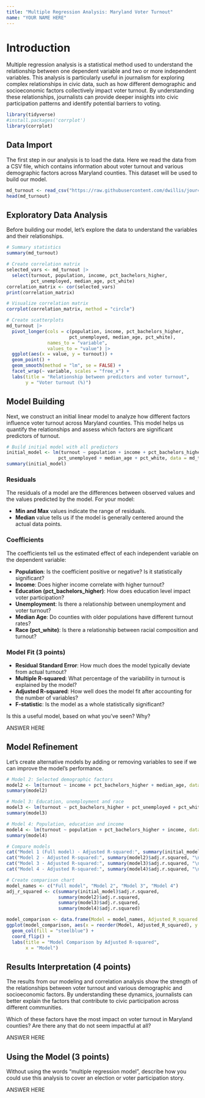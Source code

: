 ```yaml
---
title: "Multiple Regression Analysis: Maryland Voter Turnout"
name: "YOUR NAME HERE"
---
```


# Introduction

Multiple regression analysis is a statistical method used to understand the relationship between one dependent variable and two or more independent variables. This analysis is particularly useful in journalism for exploring complex relationships in civic data, such as how different demographic and socioeconomic factors collectively impact voter turnout. By understanding these relationships, journalists can provide deeper insights into civic participation patterns and identify potential barriers to voting.

```r
library(tidyverse)
#install.packages('corrplot')
library(corrplot)
```

## Data Import

The first step in our analysis is to load the data. Here we read the data from a CSV file, which contains information about voter turnout and various demographic factors across Maryland counties. This dataset will be used to build our model.

```r
md_turnout <- read_csv("https://raw.githubusercontent.com/dwillis/jour405/refs/heads/main/data/md_turnout.csv")
head(md_turnout)
```

## Exploratory Data Analysis

Before building our model, let's explore the data to understand the variables and their relationships.

```r
# Summary statistics
summary(md_turnout)

# Create correlation matrix
selected_vars <- md_turnout |> 
  select(turnout, population, income, pct_bachelors_higher, 
         pct_unemployed, median_age, pct_white)
correlation_matrix <- cor(selected_vars)
print(correlation_matrix)

# Visualize correlation matrix
corrplot(correlation_matrix, method = "circle")

# Create scatterplots
md_turnout |>
  pivot_longer(cols = c(population, income, pct_bachelors_higher, 
                       pct_unemployed, median_age, pct_white),
               names_to = "variable", 
               values_to = "value") |>
  ggplot(aes(x = value, y = turnout)) +
  geom_point() +
  geom_smooth(method = "lm", se = FALSE) +
  facet_wrap(~ variable, scales = "free_x") +
  labs(title = "Relationship between predictors and voter turnout",
       y = "Voter turnout (%)")
```

## Model Building

Next, we construct an initial linear model to analyze how different factors influence voter turnout across Maryland counties. This model helps us quantify the relationships and assess which factors are significant predictors of turnout.

```r
# Build initial model with all predictors
initial_model <- lm(turnout ~ population + income + pct_bachelors_higher + 
                   pct_unemployed + median_age + pct_white, data = md_turnout)
summary(initial_model)

```

### Residuals

The residuals of a model are the differences between observed values and the values predicted by the model. For your model:

* **Min and Max** values indicate the range of residuals. 
* **Median** value tells us if the model is generally centered around the actual data points.

### Coefficients

The coefficients tell us the estimated effect of each independent variable on the dependent variable:

* **Population**: Is the coefficient positive or negative? Is it statistically significant?
* **Income**: Does higher income correlate with higher turnout?
* **Education (pct_bachelors_higher)**: How does education level impact voter participation?
* **Unemployment**: Is there a relationship between unemployment and voter turnout?
* **Median Age**: Do counties with older populations have different turnout rates?
* **Race (pct_white)**: Is there a relationship between racial composition and turnout?

### Model Fit (3 points)

* **Residual Standard Error**: How much does the model typically deviate from actual turnout?
* **Multiple R-squared**: What percentage of the variability in turnout is explained by the model?
* **Adjusted R-squared**: How well does the model fit after accounting for the number of variables?
* **F-statistic**: Is the model as a whole statistically significant?

Is this a useful model, based on what you've seen? Why?

ANSWER HERE

## Model Refinement

Let's create alternative models by adding or removing variables to see if we can improve the model's performance.

```r
# Model 2: Selected demographic factors
model2 <- lm(turnout ~ income + pct_bachelors_higher + median_age, data = md_turnout)
summary(model2)

# Model 3: Education, unemployment and race
model3 <- lm(turnout ~ pct_bachelors_higher + pct_unemployed + pct_white, data = md_turnout)
summary(model3)

# Model 4: Population, education and income
model4 <- lm(turnout ~ population + pct_bachelors_higher + income, data = md_turnout)
summary(model4)

# Compare models
cat("Model 1 (Full model) - Adjusted R-squared:", summary(initial_model)$adj.r.squared, "\n")
cat("Model 2 - Adjusted R-squared:", summary(model2)$adj.r.squared, "\n")
cat("Model 3 - Adjusted R-squared:", summary(model3)$adj.r.squared, "\n")
cat("Model 4 - Adjusted R-squared:", summary(model4)$adj.r.squared, "\n")

# Create comparison chart
model_names <- c("Full model", "Model 2", "Model 3", "Model 4")
adj_r_squared <- c(summary(initial_model)$adj.r.squared,
                   summary(model2)$adj.r.squared,
                   summary(model3)$adj.r.squared,
                   summary(model4)$adj.r.squared)

model_comparison <- data.frame(Model = model_names, Adjusted_R_squared = adj_r_squared)
ggplot(model_comparison, aes(x = reorder(Model, Adjusted_R_squared), y = Adjusted_R_squared)) +
  geom_col(fill = "steelblue") +
  coord_flip() +
  labs(title = "Model Comparison by Adjusted R-squared",
       x = "Model")
```

## Results Interpretation (4 points)

The results from our modeling and correlation analysis show the strength of the relationships between voter turnout and various demographic and socioeconomic factors. By understanding these dynamics, journalists can better explain the factors that contribute to civic participation across different communities.

Which of these factors have the most impact on voter turnout in Maryland counties? Are there any that do not seem impactful at all?

ANSWER HERE

## Using the Model (3 points)

Without using the words "multiple regression model", describe how you could use this analysis to cover an election or voter participation story.

ANSWER HERE
